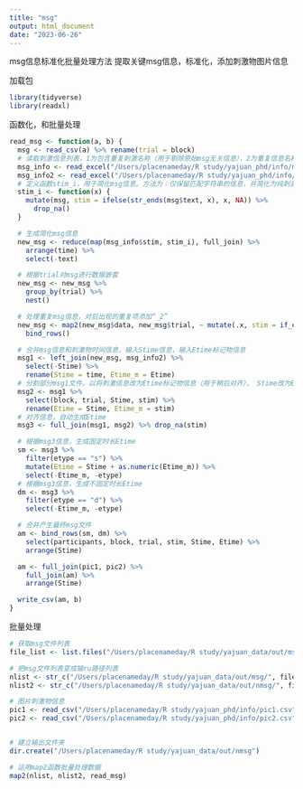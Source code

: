 ```yaml
---
title: "msg"
output: html_document
date: "2023-06-26"
---
```

msg信息标准化批量处理方法
提取关键msg信息，标准化，添加刺激物图片信息

加载包
```r
library(tidyverse)
library(readxl)
```

函数化，和批量处理
```r
read_msg <- function(a, b) {
  msg <- read_csv(a) %>% rename(trial = block)
  # 读取刺激信息列表，1为包含重复刺激名称（用于剔除原始msg无关信息），2为重复信息名称更正（用于合并时间信息）
  msg_info <- read_excel("/Users/placenameday/R study/yajuan_phd/info/message.xlsx") %>% rename(stim = msg)
  msg_info2 <- read_excel("/Users/placenameday/R study/yajuan_phd/info/message2.xlsx") %>% rename(stim = msg)
  # 定义函数stim_i，用于简化msg信息。方法为：仅保留匹配字符串的信息，并简化为纯刺激信息。
  stim_i <- function(x) {
    mutate(msg, stim = ifelse(str_ends(msg$text, x), x, NA)) %>%
      drop_na()
  }

  # 生成简化msg信息
  new_msg <- reduce(map(msg_info$stim, stim_i), full_join) %>%
    arrange(time) %>%
    select(-text)

  # 根据trial对msg进行数据嵌套
  new_msg <- new_msg %>%
    group_by(trial) %>%
    nest()

  # 处理重复msg信息，对后出现的重复项添加“_2”
  new_msg <- map2(new_msg$data, new_msg$trial, ~ mutate(.x, stim = if_else(duplicated(stim), str_c(stim, "_2"), stim), trial = .y)) %>%
    bind_rows()

  # 合并msg信息和刺激物时间信息，输入Stime信息，输入Etime标记物信息
  msg1 <- left_join(new_msg, msg_info2) %>%
    select(-Stime) %>%
    rename(Stime = time, Etime_m = Etime)
  # 分割部分msg1文件，以将刺激信息改为Etime标记物信息（用于稍后对齐）， Stime改为Etime（稍后对齐后实际成为Etime）
  msg2 <- msg1 %>%
    select(block, trial, Stime, stim) %>%
    rename(Etime = Stime, Etime_m = stim)
  # 对齐信息，自动生成Etime
  msg3 <- full_join(msg1, msg2) %>% drop_na(stim)

  # 根据msg3信息，生成固定时长Etime
  sm <- msg3 %>%
    filter(etype == "s") %>%
    mutate(Etime = Stime + as.numeric(Etime_m)) %>%
    select(-Etime_m, -etype)
  # 根据msg3信息，生成不固定时长Etime
  dm <- msg3 %>%
    filter(etype == "d") %>%
    select(-Etime_m, -etype)

  # 合并产生最终msg文件
  am <- bind_rows(sm, dm) %>%
    select(participants, block, trial, stim, Stime, Etime) %>%
    arrange(Stime)

  am <- full_join(pic1, pic2) %>%
    full_join(am) %>%
    arrange(Stime)

  write_csv(am, b)
}
```

批量处理
```r
# 获取msg文件列表
file_list <- list.files("/Users/placenameday/R study/yajuan_data/out/msg")

# 把msg文件列表变成输ru路径列表
nlist <- str_c("/Users/placenameday/R study/yajuan_data/out/msg/", file_list)
nlist2 <- str_c("/Users/placenameday/R study/yajuan_data/out/nmsg/", file_list)

# 图片刺激物信息
pic1 <- read_csv("/Users/placenameday/R study/yajuan_phd/info/pic1.csv") %>% pivot_longer(3:16, names_to = "stim", values_to = "pic")
pic2 <- read_csv("/Users/placenameday/R study/yajuan_phd/info/pic2.csv") %>% pivot_longer(3:13, names_to = "stim", values_to = "pic")


# 建立输出文件夹
dir.create("/Users/placenameday/R study/yajuan_data/out/nmsg")

# 运用map2函数批量处理数据
map2(nlist, nlist2, read_msg)
```
